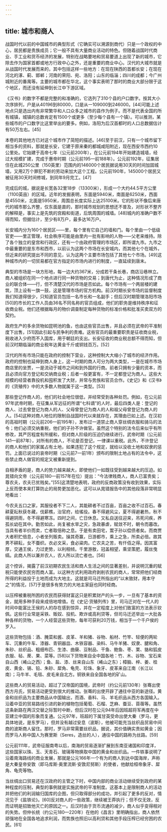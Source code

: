 ```yaml
---
---
---
```

title: 城市和商人
---



战国时代以前的中国城市的典型形式（它确实可以溯源到商代）只是一个政权的中心，居民都是贵族成员；它一般不具有大量商业活动的特色。但随着战国时代商业、手工业和货币经济的发展，特别在战略要地和贸易要道上出现了新的城市，它除去作为国家首都或地方行政中心之外，还是重要的商业中心。汉代的大城市就是从战国时代发展而来的，其中包括这样一些地方：在现在陕西的首都长安；在现在河北的涿、蓟、邯郸；河南的荣阳、宛、洛阳；山东的临淄；四川的成都；今广州城附近的番禺等。主要的城市都在华北，这个事实表明了那时的商业大部分限于这个地区，而还没有延伸到长江中下游区域。

《汉书》的数字不都是完整的和准确的，它选列了310个县的户口数字。按其大小次序排列，户是从40196到80000，口是从一109000到246000。[44]可能上述地点只是选出内有非常繁华和人口众多之城市的县作为例子。而不是代表全国的所有城镇，城镇的总数肯定有1500个或更多（至少每个县有一个镇）。可以推测，某些城市的户口数字比这里举出的要多。例如，洛阳为后汉首都时的人口总数据估计有50万左右。[45]

本卷的其他地方已对这个城市作了简短的描述。[46]至于前汉，只有一个城市留下相当多的资料，那就是长安，它建于原来秦的都城咸阳附近，现在西安市西约10公里处。它始建于高帝七年（公元前200年），在公元前194年开始建造城墙，经过大规模扩建，完成于惠帝时期（公元前195—前188年）。公元前192年，征集居住在此城250公里（150英里）范围内的146000个居民据说用30天的时间加固城墙，又用2万个罪犯不断的劳动来加大这个工程。公元前190年，145000个居民又被征用30天时间修城，到同年9月完工。[47]

完成后的城，据说是长宽各32里18步（13300米），形成一个大约44.5平方公里（1100英亩）的区域。近年的发掘表明，东面是5940米，南面是6250米，西面是4550米，北面是5950米，周围总长度实际上达25100米。它的形状不像后来唐代的城市那么齐整，仅东面是直的，那时城市规划的思想还不普及，对形状不整齐的解释是，事实上是先筑的宫殿和街道，后筑周围的城墙。[48]城内的准确户数不得而知，但据估计，至少有8万户，最多达16万户。

长安城内分为160个居民区——里，每个里有它自己的墙和门。每个里由一个低级官吏——里正管理，社会秩序可能是由里内一批有影响的人物——父老来维持。除了各个独立的皇宫和行政区，还有一个由政府管理的市场区，即所谓九市。九市之中最重要的是东市和西市，以前认为这两个市场在长安城内，而其他七个在城外，但近来的研究提出不同的意见，认为这两个主要市场包括了其他七个市场。[49]这种城市内的一切贸易都在官方指定的市场内进行的制度，一直延续到唐末。

典型的市场是一块方形地，每一边大约367米，分成若干条长巷，商店沿巷林立。商人被组织在同一个地点进行同一种货物的交易；到唐代为止，这种情况形成了商业的联合体——行，但不清楚汉代的市场是否如此。每个市场有一个两层楼的建筑，顶上设有一旗一鼓，这是管理市场的官方机构。前汉时期长安市场的监督制度我们知道得很少，只知道官员包括一名市长和一名副手；但后汉时期管理洛阳市场[50]的市长的工作人员由36名不同名称的官员组成，他们的职务是维持秩序和征收商业税。他们还根据每月的物价调查制定每种货物的标准价格和批准买卖双方的契约。

政府生产的多余货物如昆明池的鱼，也由这些官员出售，并且必须在武帝的平准制度下出售，[51]因此引起与民争利的责难。这些官员的最重要职责是征收商业税，税收进入少府而不入国库，用于朝廷的支出。长安征收的商业税总额不得而知，但前汉时期临淄的商业税年达黄金千斤或铜钱百万。[52]

汉代的所有市场只能在政府的控制下营业，这种控制大大缩小了城市的经济作用。政府的控制也延伸到商人身上，这一时期的商人可分为两大类型，一是在城市市场商店里的坐贾，一是流动于城市之间和到外国的行商。前者只拥有少量的资本，而且必须向官方登记和交纳商业税；后者一般更富有，不一定都登记为商人。这些大规模的经营者靠投机和囤积发了大财，并常与势族和官员合作。《史记》和《汉书》的《货殖传》中的大多数人物就属于这一类型。[53]

那些登记作商人的，他们的社会地位很低，并经常受到各种处罚。例如，在公元前97年武帝时期，在征集从军远征的所谓“七科谪”的人时，最后四类人是：登记的商人、过去曾登记为商人的人、父母曾登记为商人的人和祖父母曾登记为商人的人。[54]这种对商人地位的限制自战国时代以来就存在，其理由已如上述。在汉初的高祖时期（公元前206—前195年），发布过一道禁止商人穿丝绸衣服和骑马的法令；他们必须交纳重税，他们的子孙不许做官。虽然这个特别的法令后来似乎有所修改，其严厉程度有所缓和，但对商人阶级的压迫仍继续进行。武帝时期（公元前141—前87年），对所有的商人，不论是否登记，一律课以重税。此外，不许登记的商人和他们的家属占有土地，如果违犯了这个规定，就给以没收土地和奴隶的惩罚。上面已说过的哀帝时期（公元前7—前1年）颁布的限制土地占有的法令中，这些禁止商人做官的规定又被重新提到。

自相矛盾的是，商人的势力越来越大，即使他们一如既往受到越来越大的压迫。如晁错向文帝（公元前180—前157年在位）提出：“今法律贱商人，商人已富贵矣；尊农夫，农夫已贫贱矣。”[55]这清楚地表明，政府的反商政策没有收到效果，实际上反而使本来打算防止的局势更加恶化。这可以从晁错报告中的其他段落非常明显地看出：

今农夫五口之家，其服役者不下二人，其能耕者不过百亩，百亩之收不过百石。春耕夏耘秋获冬藏，伐薪樵，治官府，给徭役。春不得避风尘，夏不得避暑热，秋不得避阴雨，冬不得避寒冻。四时之间，亡日休息。又私自送往迎来，吊死问疾，养孤长幼在其中。勤苦如此，尚复被水旱之灾，急政暴虐，赋敛不时，朝令而暮改。当具有者半价而卖，亡者取倍称之息。于是有卖田宅，鬻子孙以偿债者矣。而商贾大者积贮倍息，小者坐列贩卖。操其奇赢，日游都市，乘上之急，所卖必倍。故其男不耕耘，女不蚕织。衣必文采，食必粱肉。亡农夫之苦，有仟佰之得。因其富厚，交通王侯，力过吏势，以利相倾。千里游敖，冠盖相望，乘坚策肥，履丝曳缟。此商人所以兼并农人，农人所以流亡者也。[56]



这个控诉，揭露了前汉初期农民生活和商人生活之间的显著差别，并说明沉重的赋税只能使农民穷而商人富。以这种方式利用政府剥削农民的商人，常常把他们经商所得的利益投于土地而成为大地主。这就是司马迁所指出的“以末致财，用本守之”的情况，[57]于是很多有势力的大地主家庭也同时经商。

以压榨被重税所困的农民而获得财富这只是积累财产的头一步，一旦有了基本的资金，就用多种手段来成倍地增值。在《史记·货殖列传》里，司马迁对在一代人的时间中能富比王侯的人的存在感到惊异，并在一定程度上对他们致富的方法表示钦佩。这些行业常是采铁、贩奴、投机、欺诈或高利贷等，但司马迁还举出一大批各种各样的货物，一个人经营这些货物，每年可获利20万钱，相当于一个千户侯的岁入。

这些货物包括：酒、腌菜和酱、皮革、羊和猪、谷物、船材、竹竿、轻便的两轮车、沉重的牛车、漆器、青铜器皿、木铁容器、染料、马牛羊猪、奴隶、腱和角、朱砂、丝织品、粗细布匹、生漆、曲蘖、豆制品、干鱼、鲍鱼、枣、栗、貉和狐皮衣服、毡、蓆、果、菜等。[58]以下货物来自全中国各地：竹、木、谷物、宝石来自山西（崤山之西）；鱼、盐、漆、丝来自山东（崤山之东）；樟脑、梓、姜、桂皮、黄金、锡、铅、朱砂、犀角、龟壳、珍珠、象牙、皮革来自江南（长江以南）；马牛羊、毛毯、皮毛来自北方。铜铁来自全国各地的矿山。

这些商人的贸易活动，超过了汉帝国的国境，武帝时（约公元前130年）张骞出使西方月氏，贸易活动更受到很大的推动。张骞的出使开辟了通往中亚的新途径。黄金和丝织品为主要商品从中国输出，而酒、香料、马、羊毛织品从西方各国输入。沿着中亚的贸易路线引进的新的植物包括葡萄、石榴、芝麻、蚕豆、苜蓿等。虽然这条新路在两汉交替之际暂时中断，但后汉时在公元94年后因班超将军再度在中亚建立中国的形象而复通。公元97年，班超的下属甘英受命出使大秦（罗马，更具体地说，是东罗马），但并没有越过安息（波斯），他被可能充当丝织品贸易中间商的波斯商人留住。那时，罗马非常需要丝织品，据说，其价值确实贵如黄金；因而罗马人称中国人为赛里斯（Seres，造丝的人），通往中国的路称为丝路。[59]

公元前111年，武帝征服南粤以后，南海的贸易逐渐扩展到东南亚诸国和印度洋，这些国家以珠、玉、天青石、玻璃等物换取中国的黄金和丝织品。一件轶事说明了沿着南海路线的商业发展，那就是公元166年一个有为的商人到达中国海岸，声称是大秦皇帝安敦（即马库斯·奥里流斯·安敦尼努斯）的使者，他献给桓帝象牙、犀角、龟壳等物。

当丝绸出口贸易还在汉政府的主管之下时，中国内部的商业活动继续受到政府的某种程度的压制，典型的事例就是实施武帝的平准制度。这基本上是限制商人的活动并把他们的利润输归国库的企图，但只取得部分的成功，并引起了更多的反对，情况见于《盐铁论》。[60]反对商人的一些政策，继续被王莽执行；但不仅无效，反而证明是招致他灭亡的原因之一。后汉时由于货币流通的减少，商人似乎变得相对的失势。但仲长统（约公元180—220年）在他的《昌言》里明确指出，商人依然顽强地在全国各地追求利润，而势族也照旧以高利贷和其他手段压榨已经穷困的农民。[61]